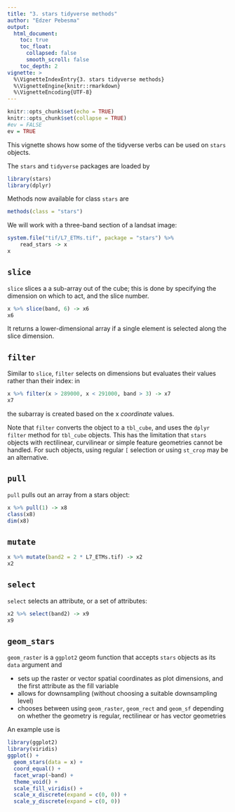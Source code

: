 ```yaml
---
title: "3. stars tidyverse methods"
author: "Edzer Pebesma"
output:
  html_document:
    toc: true
    toc_float:
      collapsed: false
      smooth_scroll: false
    toc_depth: 2
vignette: >
  %\VignetteIndexEntry{3. stars tidyverse methods}
  %\VignetteEngine{knitr::rmarkdown}
  %\VignetteEncoding{UTF-8}
---
```


```r
knitr::opts_chunk$set(echo = TRUE)
knitr::opts_chunk$set(collapse = TRUE)
#ev = FALSE
ev = TRUE
```

This vignette shows how some of the tidyverse verbs can be used on
`stars` objects.

The `stars` and `tidyverse` packages are loaded by
```r
library(stars)
library(dplyr)
```
Methods now available for class `stars` are
``` r
methods(class = "stars")
```

We will work with a three-band section of a landsat image:
```r
system.file("tif/L7_ETMs.tif", package = "stars") %>%
	read_stars -> x
x
```

## `slice`
`slice` slices a a sub-array out of the cube; this is done by specifying
the dimension on which to act, and the slice number. 
```r
x %>% slice(band, 6) -> x6
x6
```
It returns a lower-dimensional array if a single element is selected
along the slice dimension.

## `filter`
Similar to `slice`, `filter` selects on dimensions but evaluates their values
rather than their index: in
```r
x %>% filter(x > 289000, x < 291000, band > 3) -> x7
x7
```
the subarray is created based on the x _coordinate_ values.

Note that `filter` converts the object to a `tbl_cube`, and uses
the `dplyr` `filter` method for `tbl_cube` objects. This has the
limitation that `stars` objects with rectilinear, curvilinear or
simple feature geometries cannot be handled. For such objects, using
regular `[` selection or using `st_crop` may be an alternative.

## `pull`

`pull` pulls out an array from a stars object:
```r
x %>% pull(1) -> x8
class(x8)
dim(x8)
```

## `mutate`
```r
x %>% mutate(band2 = 2 * L7_ETMs.tif) -> x2 
x2
```

## `select`

`select` selects an attribute, or a set of attributes:
```r
x2 %>% select(band2) -> x9
x9
```

## `geom_stars`

`geom_raster` is a `ggplot2` geom function that accepts `stars`
objects as its `data` argument and

* sets up the raster or vector spatial coordinates as plot dimensions, and
the first attribute as the fill variable
* allows for downsampling (without choosing a suitable downsampling level)
* chooses between using `geom_raster`, `geom_rect` and `geom_sf` depending on
whether the geometry is regular, rectilinear or has vector geometries

An example use is
```r
library(ggplot2)
library(viridis)
ggplot() + 
  geom_stars(data = x) +
  coord_equal() +
  facet_wrap(~band) +
  theme_void() +
  scale_fill_viridis() +
  scale_x_discrete(expand = c(0, 0)) +
  scale_y_discrete(expand = c(0, 0))
```
